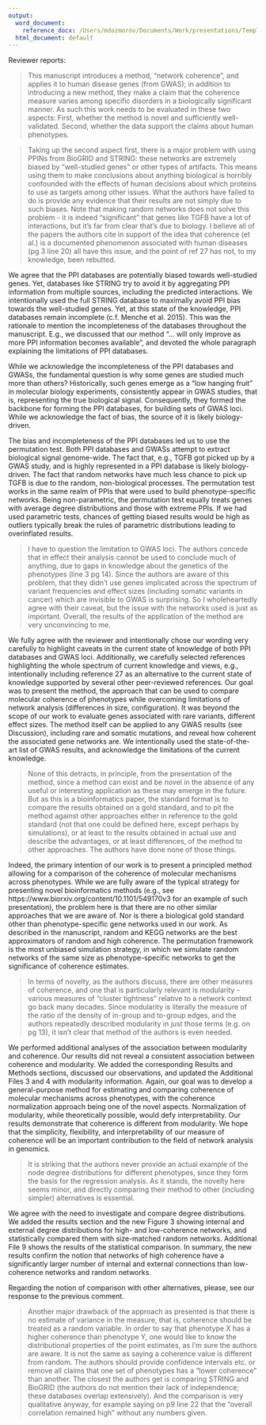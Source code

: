 ```yaml
---
output:
  word_document:
    reference_docx: /Users/mdozmorov/Documents/Work/presentations/Templates/grant_template/styles.doc/NSF_grant_style.docx
  html_document: default
---
```


Reviewer reports:

> This manuscript introduces a method, "network coherence", and applies it to human disease genes (from GWAS); in addition to introducing a new method, they make a claim that the coherence measure varies among specific disorders in a biologically significant manner. As such this work needs to be evaluated in these two aspects: First, whether the method is novel and sufficiently well-validated. Second, whether the data support the claims about human phenotypes.

> Taking up the second aspect first, there is a major problem with using PPINs from BioGRID and STRING: these networks are extremely biased by "well-studied genes" or other types of artifacts. This means using them to make conclusions about anything biological is horribly confounded with the effects of human decisions about which proteins to use as targets among other issues. What the authors have failed to do is provide any evidence that their results are not simply due to such biases. Note that making random networks does not solve this problem - it is indeed "significant" that genes like TGFB have a lot of interactions, but it's far from clear that's due to biology. I believe all of the papers the authors cite in support of the idea that coherence (et al.) is a documented phenomenon associated with human diseases (pg 3 line 20) all have this issue, and the point of ref 27 has not, to my knowledge, been rebutted.

We agree that the PPI databases are potentially biased towards well-studied genes. Yet, databases like STRING try to avoid it by aggregating PPI information from multiple sources, including the predicted interactions. We intentionally used the full STRING database to maximally avoid PPI bias towards the well-studied genes. Yet, at this state of the knowledge, PPI databases remain incomplete (c.f. Menche et al. 2015). This was the rationale to mention the incompleteness of the databases throughout the manuscript. E.g., we discussed that our method "... will only improve as more PPI information becomes available", and devoted the whole paragraph explaining the limitations of PPI databases. 

While we acknowledge the incompleteness of the PPI databases and GWASs, the fundamental question is why some genes are studied much more than others? Historically, such genes emerge as a "low hanging fruit" in molecular biology experiments, consistently appear in GWAS studies, that is, representing the true biological signal. Consequently, they formed the backbone for forming the PPI databases, for building sets of GWAS loci. While we acknowledge the fact of bias, the source of it is likely biology-driven.

The bias and incompleteness of the PPI databases led us to use the permutation test. Both PPI databases and GWASs attempt to extract biological signal genome-wide. The fact that, e.g., TGFB got picked up by a GWAS study, and is highly represented in a PPI database is likely biology-driven. The fact that random networks have much less chance to pick up TGFB is due to the random, non-biological processes. The permutation test works in the same realm of PPIs that were used to build phenotype-specific networks. Being non-parametric, the permutation test equally treats genes with average degree distributions and those with extreme PPIs. If we had used parametric tests, chances of getting biased results would be high as outliers typically break the rules of parametric distributions leading to overinflated results.

> I have to question the limitation to GWAS loci. The authors concede that in effect their analysis cannot be used to conclude much of anything, due to gaps in knowledge about the genetics of the phenotypes (line 3 pg 14). Since the authors are aware of this problem, that they didn't use genes implicated across the spectrum of variant frequencies and effect sizes (including somatic variants in cancer) which are invisible to GWAS is surprising. So I wholeheartedly agree with their caveat, but the issue with the networks used is just as important. Overall, the results of the application of the method are very unconvincing to me.

We fully agree with the reviewer and intentionally chose our wording very carefully to highlight caveats in the current state of knowledge of both PPI databases and GWAS loci. Additionally, we carefully selected references highlighting the whole spectrum of current knowledge and views, e.g., intentionally including reference 27 as an alternative to the current state of knowledge supported by several other peer-reviewed references. Our goal was to present the method, the approach that can be used to compare molecular coherence of phenotypes while overcoming limitations of network analysis (differences in size, configuration). It was beyond the scope of our work to evaluate genes associated with rare variants, different effect sizes. The method itself can be applied to any GWAS results (see Discussion), including rare and somatic mutations, and reveal how coherent the associated gene networks are. We intentionally used the state-of-the-art list of GWAS results, and acknowledge the limitations of the current knowledge.

> None of this detracts, in principle, from the presentation of the method, since a method can exist and be novel in the absence of any useful or interesting application as these may emerge in the future. But as this is a bioinformatics paper, the standard format is to compare the results obtained on a gold standard, and to pit the method against other approaches either in reference to the gold standard (not that one could be defined here, except perhaps by simulations), or at least to the results obtained in actual use and describe the advantages, or at least differences, of the method to other approaches. The authors have done none of those things.

Indeed, the primary intention of our work is to present a principled method allowing for a comparison of the coherence of molecular mechanisms across phenotypes. While we are fully aware of the typical strategy for presenting novel bioinformatics methods (e.g., see https://www.biorxiv.org/content/10.1101/549170v3 for an example of such presentation), the problem here is that there are no other similar approaches that we are aware of. Nor is there a biological gold standard other than phenotype-specific gene networks used in our work. As described in the manuscript, random and KEGG networks are the best approximators of random and high coherence. The permutation framework is the most unbiased simulation strategy, in which we simulate random networks of the same size as phenotype-specific networks to get the significance of coherence estimates. 

> In terms of novelty, as the authors discuss, there are other measures of coherence, and one that is particularly relevant is modularity - various measures of "cluster tightness" relative to a network context go back many decades. Since modularity is literally the measure of the ratio of the density of in-group and to-group edges, and the authors repeatedly described modularity in just those terms (e.g. on pg 13), it isn't clear that method of the authors is even needed. 

We performed additional analyses of the association between modularity and coherence. Our results did not reveal a consistent association between coherence and modularity. We added the corresponding Results and Methods sections, discussed our observations, and updated the Additional Files 3 and 4 with modularity information. Again, our goal was to develop a general-purpose method for estimating and comparing coherence of molecular mechanisms across phenotypes, with the coherence normalization approach being one of the novel aspects. Normalization of modularity, while theoretically possible, would defy interpretability. Our results demonstrate that coherence is different from modularity. We hope that the simplicity, flexibility, and interpretability of our measure of coherence will be an important contribution to the field of network analysis in genomics.

> It is striking that the authors never provide an actual example of the node degree distributions for different phenotypes, since they form the basis for the regression analysis. As it stands, the novelty here seems minor, and directly comparing their method to other (including simpler) alternatives is essential.

We agree with the need to investigate and compare degree distributions. We added the results section and the new Figure 3 showing internal and external degree distributions for high- and low-coherence networks, and statistically compared them with size-matched random networks. Additional File 9 shows the results of the statistical comparison. In summary, the new results confirm the notion that networks of high coherence have a significantly larger number of internal and external connections than low-coherence networks and random networks.

Regarding the notion of comparison with other alternatives, please, see our response to the previous comment. 

> Another major drawback of the approach as presented is that there is no estimate of variance in the measure, that is, coherence should be treated as a random variable. In order to say that phenotype X has a higher coherence than phenotype Y, one would like to know the distributional properties of the point estimates, as I'm sure the authors are aware. It is not the same as saying a coherence value is different from random. The authors should provide confidence intervals etc. or remove all claims that one set of phenotypes has a "lower coherence" than another. The closest the authors get is comparing STRING and BioGRID (the authors do not mention their lack of independence; these databases overlap extensively). And the comparison is very qualitative anyway, for example saying on p9 line 22 that the "overall correlation remained high" without any numbers given.


